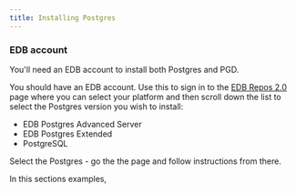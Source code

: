 ```yaml
---
title: Installing Postgres
---
```


### EDB account

You'll need an EDB account to install both Postgres and PGD.

You should have an EDB account. Use this to sign in to the [EDB Repos 2.0](https://www.enterprisedb.com/repos) page where you can select your platform and then scroll down the list to select the Postgres version you wish to install:

* EDB Postgres Advanced Server
* EDB Postgres Extended
* PostgreSQL

Select the Postgres - go the the  page and follow instructions from there.

In this sections examples,